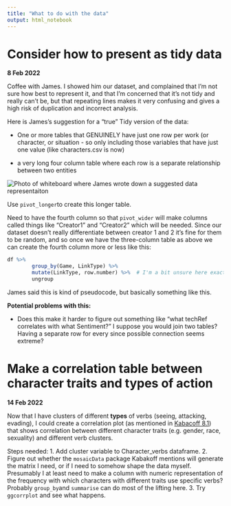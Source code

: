 ```yaml
---
title: "What to do with the data"
output: html_notebook
---
```


# Consider how to present as tidy data
**8 Feb 2022**

Coffee with James. I showed him our dataset, and complained that I'm not sure how best to represent it, and that I'm concerned that it's not tidy and really can't be, but that repeating lines makes it very confusing and gives a high risk of duplication and incorrect analysis.

Here is James's suggestion for a "true" Tidy version of the data:

-   One or more tables that GENUINELY have just one row per work (or character, or situation - so only including those variables that have just one value (like characters.csv is now)

-   a very long four column table where each row is a separate relationship between two entities

![](images/james_suggestion_for_tidy_data.jpg "Photo of whiteboard where James wrote down a suggested data representaiton")

Use `pivot_longer`to create this longer table.

Need to have the fourth column so that `pivot_wider` will make columns called things like "Creator1" and "Creator2" which will be needed. Since our dataset doesn't really differentiate between creator 1 and 2 it's fine for them to be random, and so once we have the three-column table as above we can create the fourth column more or less like this:

```r
df %>% 
        group_by(Game, LinkType) %>% 
        mutate(LinkType, row.number) %>%  # I'm a bit unsure here exactly what he wrote!
        ungroup
```

James said this is kind of pseudocode, but basically something like this.

**Potential problems with this:**

-   Does this make it harder to figure out something like "what techRef correlates with what Sentiment?" I suppose you would join two tables? Having a separate row for every since possible connection seems extreme? 

# Make a correlation table between character traits and types of action
**14 Feb 2022**

Now that I have clusters of different **types** of verbs (seeing, attacking, evading), I could create a correlation plot (as mentioned in [Kabacoff 8.1](https://rkabacoff.github.io/datavis/Models.html#Corrplot)) that shows correlation between different character traits (e.g. gender, race, sexuality) and different verb clusters. 

Steps needed:
1. Add cluster variable to Character_verbs dataframe. 
2. Figure out whether the `mosaicData` package Kabakoff mentions will generate the matrix I need, or if I need to somehow shape the data myself. Presumably I at least need to make a column with numeric representation of the frequency with which characters with different traits use specific verbs? Probably `group_by`and `summarise` can do most of the lifting here.
3. Try  `ggcorrplot` and see what happens. 
